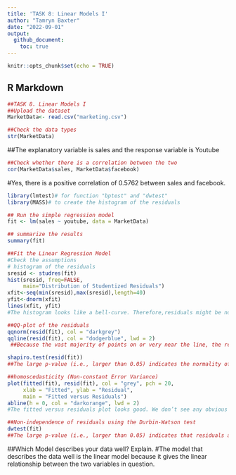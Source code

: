 ```yaml
---
title: 'TASK 8: Linear Models I'
author: "Tamryn Baxter"
date: "2022-09-01"
output: 
  github_document:
    toc: true
---
```


```r
knitr::opts_chunk$set(echo = TRUE)
```


## R Markdown

```r
##TASK 8. Linear Models I
##Upload the dataset
MarketData<- read.csv("marketing.csv")
```

```r
##Check the data types
str(MarketData)
```

##The explanatory variable is sales and the response variable is Youtube

```r
##Check whether there is a correlation between the two
cor(MarketData$sales, MarketData$facebook)
```


#Yes, there is a positive correlation of 0.5762 between sales and facebook.

```r
library(lmtest)# for function "bptest" and "dwtest"
library(MASS)# to create the histogram of the residuals
```

```r
## Run the simple regression model
fit <- lm(sales ~ youtube, data = MarketData)
```

```r
## summarize the results
summary(fit)
```

```r
##Fit the Linear Regression Model
#Check the assumptions
# histogram of the residuals
sresid <- studres(fit)
hist(sresid, freq=FALSE,
     main="Distribution of Studentized Residuals")
xfit<-seq(min(sresid),max(sresid),length=40)
yfit<-dnorm(xfit)
lines(xfit, yfit)
#The histogram looks like a bell-curve. Therefore,residuals might be normally distributed 
```


```r
##QQ-plot of the residuals
qqnorm(resid(fit), col = "darkgrey")
qqline(resid(fit), col = "dodgerblue", lwd = 2)
 ##Because the vast majority of points on or very near the line, the residuals may be normally distributed.
```

```r
shapiro.test(resid(fit))
##The large p-value (i.e., larger than 0.05) indicates the normality of the residuals.
```

```r
##homoscedasticity (Non-constant Error Variance)
plot(fitted(fit), resid(fit), col = "grey", pch = 20,
     xlab = "Fitted", ylab = "Residual",
     main = "Fitted versus Residuals")
abline(h = 0, col = "darkorange", lwd = 2)
#The fitted versus residuals plot looks good. We don’t see any obvious pattern, and the variance looks roughly constant. (Maybe a little larger for large fitted values, but not enough to worry about.)
```

```r
##Non-independence of residuals using the Durbin-Watson test 
dwtest(fit)
##The large p-value (i.e., larger than 0.05) indicates that residuals are independent
```
##Which Model describes your data well? Explain.
#The model that describes the data well is the linear model because it gives the linear relationship between the two variables in question.

